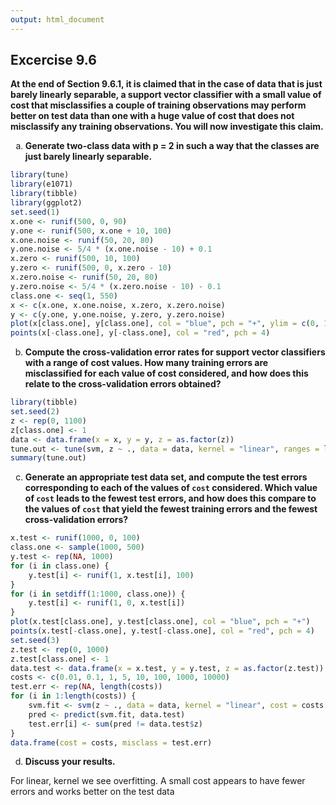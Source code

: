 ```yaml
---
output: html_document
---
```


## Excercise 9.6

__At the end of Section 9.6.1, it is claimed that in the case of data that is just barely linearly separable, a support vector classifier with a small value of cost that misclassifies a couple of training observations may perform better on test data than one with a huge value of cost that does not misclassify any training observations. You will now investigate this claim.__

a. __Generate two-class data with p = 2 in such a way that the classes are just barely linearly separable.__

```r
library(tune)
library(e1071)
library(tibble)
library(ggplot2)
set.seed(1)
x.one <- runif(500, 0, 90)
y.one <- runif(500, x.one + 10, 100)
x.one.noise <- runif(50, 20, 80)
y.one.noise <- 5/4 * (x.one.noise - 10) + 0.1
x.zero <- runif(500, 10, 100)
y.zero <- runif(500, 0, x.zero - 10)
x.zero.noise <- runif(50, 20, 80)
y.zero.noise <- 5/4 * (x.zero.noise - 10) - 0.1
class.one <- seq(1, 550)
x <- c(x.one, x.one.noise, x.zero, x.zero.noise)
y <- c(y.one, y.one.noise, y.zero, y.zero.noise)
plot(x[class.one], y[class.one], col = "blue", pch = "+", ylim = c(0, 100))
points(x[-class.one], y[-class.one], col = "red", pch = 4)
```


b. __Compute the cross-validation error rates for support vector classifiers with a range of cost values. How many training errors are misclassified for each value of cost considered, and how does this relate to the cross-validation errors obtained?__

```r
library(tibble)
set.seed(2)
z <- rep(0, 1100)
z[class.one] <- 1
data <- data.frame(x = x, y = y, z = as.factor(z))
tune.out <- tune(svm, z ~ ., data = data, kernel = "linear", ranges = list(cost = c(0.01, 0.1, 1, 5, 10, 100, 1000, 10000)))
summary(tune.out)
```

c. __Generate an appropriate test data set, and compute the test errors corresponding to each of the values of `cost` considered. Which value of `cost` leads to the fewest test errors, and how does this compare to the values of `cost` that yield the fewest training errors and the fewest cross-validation errors?__

```r
x.test <- runif(1000, 0, 100)
class.one <- sample(1000, 500)
y.test <- rep(NA, 1000)
for (i in class.one) {
    y.test[i] <- runif(1, x.test[i], 100)
}
for (i in setdiff(1:1000, class.one)) {
    y.test[i] <- runif(1, 0, x.test[i])
}
plot(x.test[class.one], y.test[class.one], col = "blue", pch = "+")
points(x.test[-class.one], y.test[-class.one], col = "red", pch = 4)
set.seed(3)
z.test <- rep(0, 1000)
z.test[class.one] <- 1
data.test <- data.frame(x = x.test, y = y.test, z = as.factor(z.test))
costs <- c(0.01, 0.1, 1, 5, 10, 100, 1000, 10000)
test.err <- rep(NA, length(costs))
for (i in 1:length(costs)) {
    svm.fit <- svm(z ~ ., data = data, kernel = "linear", cost = costs[i])
    pred <- predict(svm.fit, data.test)
    test.err[i] <- sum(pred != data.test$z)
}
data.frame(cost = costs, misclass = test.err)
```


d. __Discuss your results.__

For linear, kernel we see overfitting. A small cost appears to have fewer errors and works better on the test data

